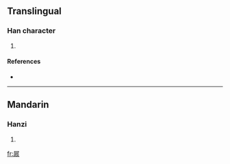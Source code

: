 ==Translingual==

===Han character===
{{Han char|rn=44|rad=尸|as=07|sn=10|four=|canj=尸一一女 (SMMV)}}

# {{defn|Han|sort=尸07}}

====References====
* {{Han ref|kx=0302.050|dkj=07710|dj=0599.180|hdz=20975.020|uh=5C52|ud=23634}}

----

==Mandarin==

===Hanzi===
{{cmn-hanzi|pin=[[chén]] ([[chen2]])|wg=ch'en<sup>2</sup>}}

# {{defn|Mandarin|sort=尸07}}

[[fr:屒]]